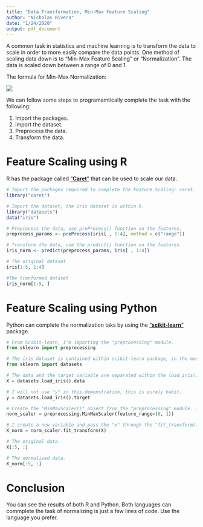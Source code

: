---
title: "Data Transformation, Min-Max Feature Scaling"
author: "Nicholas Rivera"
date: "1/24/2020"
output: pdf_document
---

A common task in statistics and machine learning is to transform the data to scale in order to more easily compare the data points. One method of scaling data down is to "Min-Max Feature Scaling" or "Normalization". The data is scaled down between a range of 0 and 1.

The formula for Min-Max Normalization:

![](https://wikimedia.org/api/rest_v1/media/math/render/svg/73032b45bffd5e5140483fbe1ed49bf174f1962d)

We can follow some steps to programamtically complete the task with the following:

1. Import the packages.
2. import the dataset.
3. Preprocess the data.
4. Transform the data.

# Feature Scaling using R
R has the package called ["**Caret**"](http://topepo.github.io/caret/index.html) that can be used to scale our data.
```{r}
# Import the packages required to complete the Feature Scaling: caret.
library("caret")

# Import the dataset, the iris dataset is within R.
library("datasets")
data("iris")

# Preprocess the data, use preProcess() function on the features.
preprocess_params <- preProcess(iris[ , 1:4], method = c("range"))

# Transform the data, use the predict() function on the features.
iris_norm <- predict(preprocess_params, iris[ , 1:4])

# The original dataset
iris[1:5, 1:4]

#The tranformed dataset
iris_norm[1:5, ]
```


# Feature Scaling using Python
Python can complete the normalization taks by using the ["**scikit-learn**"](https://scikit-learn.org/stable/index.html) package.
```{python}
# From Scikit-learn, I'm importing the "preprocessing" module.
from sklearn import preprocessing

# The iris dataset is contained within scikit-learn package, in the module "datasets"
from sklearn import datasets

# The data and the target variable are separated within the load_iris()
X = datasets.load_iris().data

# I will not use "y" in this demonstration, this is purely habit.
y = datasets.load_iris().target

# Create the "MinMaxScaler()" object from the "preprocessing" module. I pass the feature_range a tuple of 0 and 1 to indicate range.
norm_scaler = preprocessing.MinMaxScaler(feature_range=(0, 1))

# I create a new variable and pass the "x" through the "fit_transform()" method.
X_norm = norm_scaler.fit_transform(X)

# The original data.
X[:5, :]

# The normalized data.
X_norm[:5, :]
```


# Conclusion
You can see the results of both R and Python. Both languages can commplete the task of normalizing is just a few lines of code. Use the language you prefer.